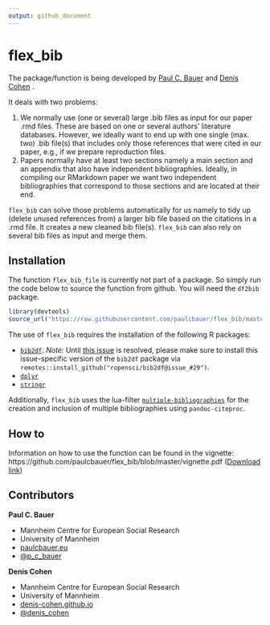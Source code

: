 ```yaml
---
output: github_document
---
```


<!-- README.md is generated from README.Rmd. Please edit that file -->


# flex_bib

The package/function is being developed by [Paul C. Bauer](http://paulcbauer.eu/) and [Denis Cohen](https://denis-cohen.github.io/) .

It deals with two problems:

1. We normally use (one or several) large .bib files as input for our paper .rmd files. These are based on one or several authors' literature databases. However, we ideally want to end up with one single (max. two) .bib file(s) that includes only those references that were cited in our paper, e.g., if we prepare reproduction files.
2. Papers normally have at least two sections namely a main section and an appendix that also have independent bibliographies. Ideally, in compiling our RMarkdown paper we want two independent bibliographies that correspond to those sections and are located at their end.

`flex_bib` can solve those problems automatically for us namely to tidy up (delete unused references from) a larger bib file based on the citations in a .rmd file. It creates a new cleaned bib file(s). `flex_bib` can also rely on several bib files as input and merge them.


## Installation
The function `flex_bib_file` is currently not part of a package. So simply run the code below to source the function from github. You will need the `df2bib` package.


```r
library(devtools)
source_url("https://raw.githubusercontent.com/paulcbauer/flex_bib/master/flex_bib.R")
```

The use of `flex_bib` requires the installation of the following R
packages:

  - [`bib2df`](https://cran.r-project.org/web/packages/bib2df/index.html). *Note:* Until [this issue](https://github.com/ropensci/bib2df/issues/37) is resolved, please make sure to install this issue-specific version of the `bib2df` package via `remotes::install_github("ropensci/bib2df@issue_#29")`.
  - [`dplyr`](https://cran.r-project.org/web/packages/dplyr/index.html)
  - [`stringr`](https://cran.r-project.org/web/packages/stringr/index.html)

Additionally, `flex_bib` uses the lua-filter
[`multiple-bibliographies`](https://github.com/pandoc/lua-filters/tree/master/multiple-bibliographies)
for the creation and inclusion of multiple bibliographies using
`pandoc-citeproc`.

## How to

Information on how to use the function can be found in the vignette: https://github.com/paulcbauer/flex_bib/blob/master/vignette.pdf ([Download link](https://github.com/paulcbauer/flex_bib/raw/master/vignette.pdf))


## Contributors

**Paul C. Bauer**

- Mannheim Centre for European Social Research 
- University of Mannheim 
- [paulcbauer.eu](https://sites.google.com/view/paulcbauer)
- [\@p_c_bauer](https://twitter.com/p_c_bauer)


**Denis Cohen** 

- Mannheim Centre for European Social Research 
- University of Mannheim 
- [denis-cohen.github.io](https://denis-cohen.github.io)
- [\@denis_cohen](https://twitter.com/denis_cohen)






